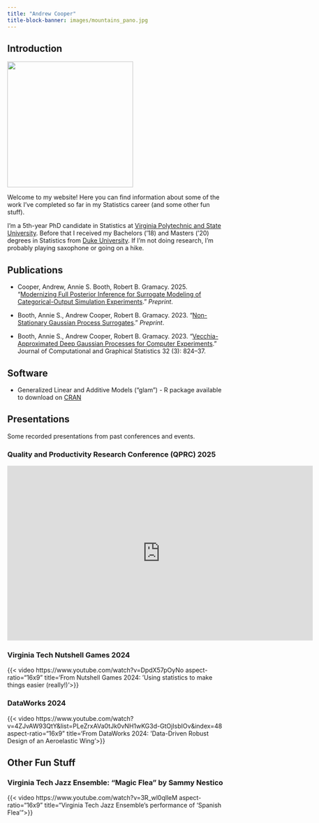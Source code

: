 ```yaml
---
title: "Andrew Cooper"
title-block-banner: images/mountains_pano.jpg
---
```




## Introduction

::: {.grid}

::: {.g-col-4}
![](images/headshot.jpg){fig-align="left" width="3in"}
:::

::: {.g-col-8}
Welcome to my website! Here you can find information about some of the work I've completed so far in my Statistics career (and some other fun stuff). 

I'm a 5th-year PhD candidate in Statistics at [Virginia Polytechnic and State University](https://www.stat.vt.edu/). Before that I received my Bachelors ('18) and Masters ('20) degrees in Statistics from [Duke University](https://stat.duke.edu/). If I'm not doing research, I'm probably playing saxophone or going on a hike.
:::
:::

## Publications

- Cooper, Andrew, Annie S. Booth, Robert B. Gramacy. 2025. “[Modernizing Full Posterior Inference for Surrogate Modeling of Categorical-Output Simulation Experiments](https://arxiv.org/abs/2501.14946).” *Preprint*.

- Booth, Annie S., Andrew Cooper, Robert B. Gramacy. 2023. “[Non-Stationary Gaussian Process Surrogates](https://arxiv.org/abs/2305.19242).” *Preprint*.  

- Booth, Annie S., Andrew Cooper, Robert B. Gramacy. 2023. “[Vecchia-Approximated Deep Gaussian Processes for Computer Experiments](https://www.tandfonline.com/doi/abs/10.1080/10618600.2022.2129662).” Journal of Computational and Graphical Statistics 32 (3): 824–37.


## Software

- Generalized Linear and Additive Models ("glam") - R package available to download on [CRAN](https://cran.r-project.org/web/packages/glam/index.html)

## Presentations

Some recorded presentations from past conferences and events.

### Quality and Productivity Research Conference (QPRC) 2025

<iframe src="https://www.linkedin.com/embed/feed/update/urn:li:ugcPost:7343428553268453377?compact=1" height="400" width="700" frameborder="0" allowfullscreen="" title="From QPRC 2025: Phase Angle Modeling for RFID Tag Localization with Wrapped Gaussian Processes"></iframe>

### Virginia Tech Nutshell Games 2024

{{< video https://www.youtube.com/watch?v=DpdX57pOyNo aspect-ratio="16x9" title='From Nutshell Games 2024: 'Using statistics to make things easier (really!)'>}}

### DataWorks 2024

{{< video https://www.youtube.com/watch?v=4ZJvAW93QtY&list=PLeZrxAVa0tJk0vNH1wKG3d-GtOjIsbIOv&index=48 aspect-ratio="16x9" title='From DataWorks 2024: ’Data-Driven Robust Design of an Aeroelastic Wing'>}}

## Other Fun Stuff

### Virginia Tech Jazz Ensemble: "Magic Flea" by Sammy Nestico

{{< video https://www.youtube.com/watch?v=3R_wl0qlleM aspect-ratio="16x9" title="Virginia Tech Jazz Ensemble's performance of 'Spanish Flea'">}}